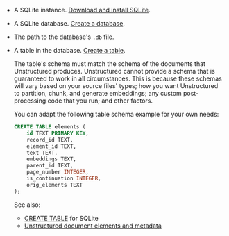 - A SQLite instance. [Download and install SQLite](https://www.sqlitetutorial.net/download-install-sqlite/).
- A SQLite database. [Create a database](https://www.sqlite.org/quickstart.html).
- The path to the database's `.db` file.
- A table in the database. [Create a table](https://www.sqlite.org/cli.html).

  The table's schema must match the schema of the documents that Unstructured produces. 
  Unstructured cannot provide a schema that is guaranteed to work in all 
  circumstances. This is because these schemas will vary based on your source files' types; how you 
  want Unstructured to partition, chunk, and generate embeddings; any custom post-processing code that you run; and other factors. 
  
  You can adapt the following table schema example for your own needs:
  
  ```sql SQLite
  CREATE TABLE elements (
      id TEXT PRIMARY KEY,
      record_id TEXT,
      element_id TEXT,
      text TEXT,
      embeddings TEXT,
      parent_id TEXT,
      page_number INTEGER,
      is_continuation INTEGER,
      orig_elements TEXT
  );
  ```

  See also:

  - [CREATE TABLE](https://www.sqlite.org/lang_createtable.html) for SQLite
  - [Unstructured document elements and metadata](/platform-api/partition-api/document-elements)

